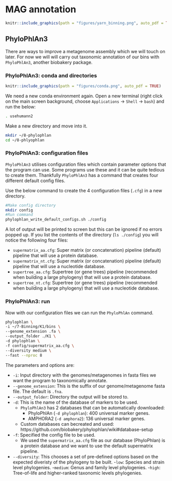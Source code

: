 # MAG annotation
```r
knitr::include_graphics(path = "figures/yarn_binning.png", auto_pdf = TRUE)
``` 

## PhyloPhlAn3

There are ways to improve a metagenome assembly which we will touch on later. For now we will will carry out taxonomic annotation of our bins with `PhyloPhlAn3`, another biobakery package.

### PhyloPhlAn3: conda and directories
```r
knitr::include_graphics(path = "figures/conda.png", auto_pdf = TRUE)
```

We need a new conda environment again. Open a new terminal (right click on the main screen background, choose `Applications` -> `Shell` -> `bash`) and run the below:

```bash
. usehumann2
```

Make a new directory and move into it.

```bash
mkdir ~/8-phylophlan
cd ~/8-phlyophlan
```

### PhyloPhlAn3: configuration files

`PhyloPhlAn3` utilises configuration files which contain parameter options that the program can use. Some programs use these and it can be quite tedious to create them. Thankfully `PhyloPhlAn3` has a command that creates four different default config files. 

Use the below command to create the 4 configuration files (`.cfg`) in a new directory.

```bash
#Make config directory
mkdir config
#Run command
phylophlan_write_default_configs.sh ./config
```

A lot of output will be printed to screen but this can be ignored if no errors popped up. If you list the contents of the directory (`ls ./config`) you will notice the following four files:

- `supermatrix_aa.cfg`: Super matrix (or concatenation) pipeline (default) pipeline that will use a protein database.
- `supermatrix_nt.cfg`: Super matrix (or concatenation) pipeline (default) pipeline that will use a nucleotide database.
- `supertree_aa.cfg`: Supertree (or gene trees) pipeline (recommended when building a large phylogeny) that will use a protein database.
- `supertree_nt.cfg`: Supertree (or gene trees) pipeline (recommended when building a large phylogeny) that will use a nucleotide database.

### PhyloPhlAn3: run

Now with our configuration files we can run the `PhyloPhlAn` command.

```bash
phylophlan \
-i ~/7-Binning/K1/bins \
--genome_extension .fa \
--output_folder ./K1 \
-d phylophlan \
-f config/supermatrix_aa.cfg \
--diversity medium \
--fast --nproc 8
```

The parameters and options are:

- `-i`: Input directory with the genomes/metagenomes in fasta files we want the program to taxonomically annotate.
- `--genome_extension`: This is the suffix of our genome/metagenome fasta file. The default is `.fna`.
- `--output_folder`: Directory the output will be stored to.
- `-d`: This is the name of the database of markers to be used.
   - `PhyloPhlAn3` has 2 databases that can be automatically downloaded:
      - PhyloPhlAn (`-d phylophlan`): 400 universal marker genes.
      - AMPHORA2 (`-d amphora2`): 136 universal marker genes.
   - Custom databases can becreated and used: https://github.com/biobakery/phylophlan/wiki#database-setup
- `-f`: Specified the config file to be used.
   - We used the `supermatrix_aa.cfg` file as our database (PhyloPhlan) is a protein database and we want to use the default supermatrix pipeline.
- `--diversity`: This chooses a set of pre-defined options based on the expected diveristy of the phylogeny to be built.
   -`low`: Species and strain level phylogenies.
   -`medium`: Genus and family level phylogenies.
   -`high`: Tree-of-life and higher-ranked taxonomic levels phylogenies.


